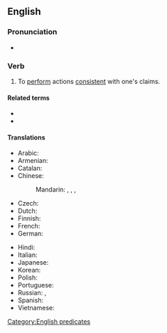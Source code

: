 ==English==

===Pronunciation===
* {{audio|en|En-au-walk the talk.ogg|Audio (AU)}}

===Verb===
{{en-verb|walks the talk|walking the talk|walked the talk}}

# {{lb|en|idiomatic|US}} To [[perform]] actions [[consistent]] with one's claims.

====Related terms====
* {{l|en|walk the walk}}
* {{l|en|talk the talk}}

====Translations====
{{trans-top|to act in accordance with one's words}}
* Arabic: {{t|ar|التزم بوعودك}}
* Armenian: {{t|hy|խոսքն ու գործը մեկ անել|sc=Armn}}
* Catalan: {{t-needed|ca}}
* Chinese:
*: Mandarin: {{t|cmn|言出必行|tr=yán chū bì xíng|sc=Hani}}, {{t+|cmn|說到做到|sc=Hani}}, {{t+|cmn|说到做到|tr=shuō dào zuò dào|sc=Hani}}, {{t+|cmn|言行一致|tr=yánxíngyīzhì|sc=Hani}}
* Czech: {{t-needed|cs}}
* Dutch: {{t|nl|de daad bij het woord voegen}}
* Finnish: {{t|fi|pitää puheensa}}
* French: {{t+|fr|faut que les bottines suivent les babines}}
* German: {{t|de|seinen Worten Taten folgen lassen}}
{{trans-mid}}
* Hindi: {{t-needed|hi}}
* Italian: {{t|it|fare seguire alle parole i fatti}}
* Japanese: {{t-needed|ja}}
* Korean: {{t-needed|ko}}
* Polish: {{t-needed|pl}}
* Portuguese: {{t|pt|[[prometer]] [[e]] [[cumprir]]}}
* Russian: {{t|ru|[[подкрепля́ть]] [[слово|слова́]] [[дело|де́лом]]|impf}}, {{t|ru|[[подкрепи́ть]] [[слово|слова́]] [[дело|де́лом]]|pf}}
* Spanish: {{t|es|pasar del dicho al hecho}}
* Vietnamese: {{t-needed|vi}}
{{trans-bottom}}

[[Category:English predicates]]